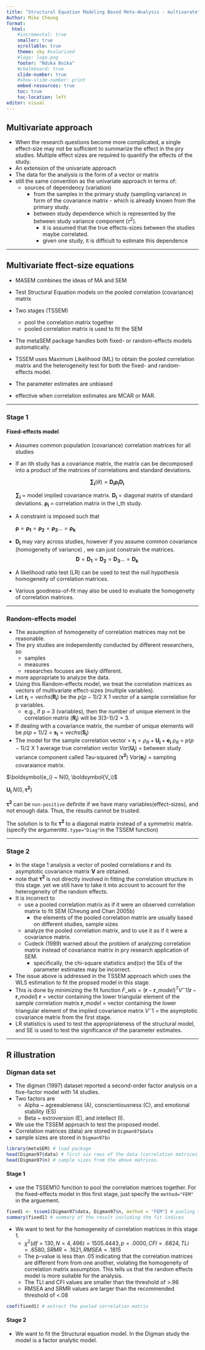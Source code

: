 ```yaml
---
title: "Structural Equation Modeling Based Meta-Analysis - multivarate"
Author: Mike Cheung
format:
  html: 
    #incremental: true  
    smaller: true
    scrollable: true
    theme: sky #solarized
    #logo: logo.png
    footer: "Nduka Boika"
    #chalkboard: true
    slide-number: true
    #show-slide-number: print
    embed-resources: true
    toc: true
    toc-location: left
editor: visual
---
```


## Multivariate approach
- When the research questions become more complicated, a single effect-size may not be sufficient to summarize the effect in the pry studies. Multiple effect sizes are required to quantify the effects of the study. 
-   An extension of the univariate approach
-   The data for the analysis is the form of a vector or matrix
-   still the same convention as the univariate approach in terms of:
    -   sources of dependency (variation)
        -   from the samples in the primary study (sampling variance) in form of the covariance matrix - which is already known from the primary study.
        -   between study dependence which is represented by the between study variance component $(\tau^2)$.
            -   it is assumed that the true effects-sizes between the studies maybe correlated.
            -   given one study, it is difficult to estimate this dependence

--------------------

## Multivariate ffect-size equations
- MASEM combines the ideas of MA and SEM 
- Test Structural Equation models on the pooled correlation (covariance) matrix
- Two stages (TSSEM)
  - pool the correlation matrix together
  - pooled correlation matrix is used to fit the SEM
- The metaSEM package handles both fixed- or random-effects models automatically.

-   TSSEM uses Maximum Likelihood (ML) to obtain the pooled correlation matrix and the heterogeneity test for both the fixed- and random- effects model.
- The parameter estimates are unbiased
- effective when correlation estimates are MCAR or MAR.

---------------------

### Stage 1

#### Fixed-effects model

- Assumes common population (covariance) correlation matrices for all studies
- If an ith study has a covariance matrix, the matrix can be decomposed into a product of the matrices of correlations and standard deviations.

  $$\boldsymbol{\sum_i}(\theta) = \boldsymbol{D_i} \boldsymbol{\rho_i} \boldsymbol{D_i}$$

  $\boldsymbol{\sum_i}$ = model implied covariance matrix.
  $\boldsymbol{D_i}$ = diagonal matrix of standard deviations.
  $\boldsymbol{\rho_i}$ = correlation matrix in the i_th study.
- A constraint is imposed such that 

  $\boldsymbol{\rho} = \boldsymbol{\rho_1}=\boldsymbol{\rho_2}=\boldsymbol{\rho_3}...=\boldsymbol{\rho_k}$
- $\boldsymbol{D_i}$ may vary across studies, however if you assume common covariance (homogeneity of variance) , we can just constrain the matrices.
          $$\boldsymbol{D} = \boldsymbol{D_1}=\boldsymbol{D_2}=\boldsymbol{D_3}...=\boldsymbol{D_k}$$

- A likelihood ratio test (LR) can be used to test the null hypothesis homogeneity of correlation matrices.

- Various goodness-of-fit may also be used to evaluate the homogeneity of correlation matrices.

--------------------------

### Random-effects model
- The assumption of homogeneity of correlation matrices may not be reasonable.
- The pry studies are independently conducted by different researchers, so
  - samples 
  - measures 
  - researches focuses are likely different.
-  more appropriate to analyze the data.
- Using this Random-effects model, we treat the correlation matrices as vectors of multivariate effect-sizes (multiple variables).
- Let $\boldsymbol{r_i} = vechs(\boldsymbol{R_i})$ be the $p(p-1)/2$ X 1 vector of a sample correlation for p variables.
  - e.g., if p = 3 (variables), then the number of unique element in the correlation matrix $(\boldsymbol{R_i})$ will be 3(3-1)/2 = 3.
- If dealing with a covariance matrix, the number of unique elements will be                  $p(p+1)/2$ = $\boldsymbol{s_i} = vechs(\boldsymbol{S_i})$
- The model for the sample correlation vector =
        $\boldsymbol{r_i} = {\rho_R} + \boldsymbol{U_i} + \boldsymbol{e_i}$
        ${\rho_R}$ = $p(p-1)/2$ X 1 average true correlation vector
        $Var(\boldsymbol{U_i})$ = between study variance component called Tau-squared $(\boldsymbol{\tau^2})$
        $Var(\boldsymbol{e_i})$ =  sampling covaraiance matrix.

::: callout-note

$\boldsymbol{e_i} ~ N(0, \boldsymbol{V_i)$

$\boldsymbol{U_i} ~ N(0, \boldsymbol{\tau^2})$

$\boldsymbol{\tau^2}$ can be `non-positive` definite if we have many variables(effect-sizes), and not enough data. Thus, the results cannot be trusted.

The solution is to fix $\boldsymbol{\tau^2}$ to a diagonal matrix instead of a symmetric matrix. (specify the argument` RE.type="Diag" `in the TSSEM function)
:::


--------------------------

### Stage 2

- In the stage 1 analysis a vector of pooled correlations $\boldsymbol{r}$ and its asymptotic covariance matrix $\boldsymbol{V}$ are obtained.
- note that $\boldsymbol{\tau^2}$ is not directly involved in fitting the correlation structure in this stage. yet we still have to take it into account to account for the heterogeneity of the random effects.
- It is incorrect to 
  - use a pooled correlation matrix as if it were an observed correlation matrix to fit SEM (Cheung and Chan 2005b)
    - the elements of the pooled correlation matrix are usually based on different studies,  sample sizes
  - analyze the pooled correlation matrix, and to use it as if it were a covariance matrix.
  - Cudeck (1989) warned about the problem of analyzing correlation matrix instead of covariance matrix in pry research application of SEM.
    - specifically, the chi-square statistics and(or) the SEs of the parameter estimates may be incorrect.
- The issue above is addressed in the TSSEM approach which uses the WLS estimation to fit the propsed model in this stage.
- This is done by minimizing the fit function 
              ${F}\_wls = (\boldsymbol{r} - \boldsymbol{r}\_model)^T {V}^-1 (\boldsymbol{r} - \boldsymbol{r}\_model)$
              $\boldsymbol{r}$ = vector containing the lower triangular element of the sample correlation matrix
              $\boldsymbol{r}\_model$ = vector containing the lower triangular element of the implied covariance matrix
              ${V}^-1$ = the asymptotic covariance matrix from the first stage.
- LR statistics is used to test the appropriateness of the structural model, and SE is used to test the significance of the parameter estimates.  


-------------------

## R illustration

### Digman data set
- The digman (1997) dataset reported a second-order factor analysis on a five-factor model with 14 studies.
- Two factors are 
    - Alpha ~ agreeableness (A), conscientiousness (C), and emotional stability (ES)
    - Beta ~ extroversion (E), and intellect (I).
- We use the TSSEM approach to test the proposed model.
- Correlation matrices (data) are stored in `Digman97$data`
- sample sizes are stored in `Digman97$n`


```r
library(metaSEM) # load package
head(Digman97$data) # first six rows of the data (correlation matrices from 6 studies)
head(Digman97$n) # sample sizes from the above matrices.
```

#### Stage 1
- use the TSSEM1() function to pool the correlation matrices together. For the fixed-effects model in this first stage, just specify the `method="FEM"` in the arguement.

```r
fixed1 <- tssem1(Digman97$data, Digman97$n, method = "FEM") # pooling the correlation matrices together
summary(fixed1) # summary of the result including the fit indices
```

- We want to test for the homogeneity of correlation matrices in this stage 1.
  - $\chi^2(df= 130, N= 4,496) = 1505.4443, p = .0000, CFI = .6824, TLi = .6580, SRMR= .1621, RMSEA = .1815$ 
  - The p-value is less than .05 indicating that the correlation matrices are different from from one another, violating the homogeneity of correlation matrix assumption. This tells us that the random effects model is more suitable for the analysis.
  - The TLI and CFI values are smaller than the threshold of >.96
  - RMSEA and SRMR values are larger than the recommended threshold of <.08
  
```r
coef(fixed1) # extract the pooled correlation matrix
```


#### Stage 2
- We want to fit the Structural equation model. In the Digman study the model is a factor analytic model.
